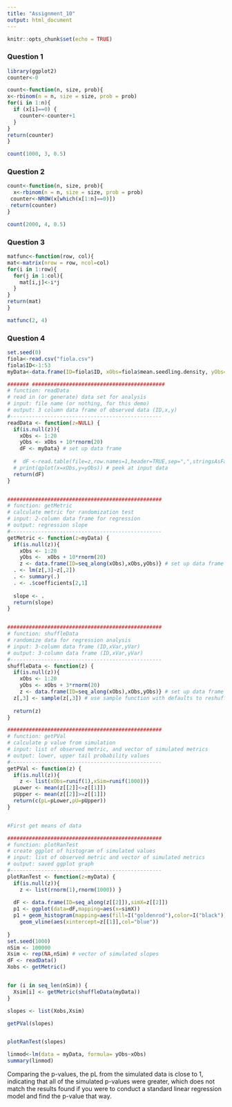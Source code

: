 ```yaml
---
title: "Assignment_10"
output: html_document
---
```


```r
knitr::opts_chunk$set(echo = TRUE)
```

### Question 1 
```r
library(ggplot2)
counter<-0

count<-function(n, size, prob){
x<-rbinom(n = n, size = size, prob = prob)
for(i in 1:n){
  if (x[i]==0) {
    counter<-counter+1
  }
}
return(counter)
}

count(1000, 3, 0.5)


```

### Question 2

```r
count<-function(n, size, prob){
  x<-rbinom(n = n, size = size, prob = prob)
 counter<-NROW(x[which(x[1:n]==0)])
 return(counter)
}

count(2000, 4, 0.5)

```

### Question 3
```r
matfunc<-function(row, col){
mat<-matrix(nrow = row, ncol=col)
for(i in 1:row){
  for(j in 1:col){
    mat[i,j]<-i*j
  }
}
return(mat)
}

matfunc(2, 4)
```


### Question 4
```r
set.seed(0)
fiola<-read.csv("fiola.csv")
fiola$ID<-1:53
myData<-data.frame(ID=fiola$ID, xObs=fiola$mean.seedling.density, yObs=fiola$mean.chipmunk.detections)

####### ###########################################
# function: readData
# read in (or generate) data set for analysis
# input: file name (or nothing, for this demo)
# output: 3 column data frame of observed data (ID,x,y)
#------------------------------------------------- 
readData <- function(z=NULL) {
  if(is.null(z)){
    xObs <- 1:20
    yObs <- xObs + 10*rnorm(20)
    dF <- myData} # set up data frame      
  
  #  dF <-read.table(file=z,row.names=1,header=TRUE,sep=",",stringsAsFactors=FALSE)
  # print(qplot(x=xObs,y=yObs)) # peek at input data
  return(dF)
}


##################################################
# function: getMetric
# calculate metric for randomization test
# input: 2-column data frame for regression
# output: regression slope
#------------------------------------------------- 
getMetric <- function(z=myData) {
  if(is.null(z)){
    xObs <- 1:20
    yObs <-  xObs + 10*rnorm(20)
    z <- data.frame(ID=seq_along(xObs),xObs,yObs)} # set up data frame                 
  . <- lm(z[,3]~z[,2])
  . <- summary(.)
  . <- .$coefficients[2,1]
  
  slope <- .
  return(slope)
}


##################################################
# function: shuffleData
# randomize data for regression analysis
# input: 3-column data frame (ID,xVar,yVar)
# output: 3-column data frame (ID,xVar,yVar)
#------------------------------------------------- 
shuffleData <- function(z) {
  if(is.null(z)){
    xObs <- 1:20
    yObs <- xObs + 3*rnorm(20)
    z <- data.frame(ID=seq_along(xObs),xObs,yObs)} # set up data frame                 
  z[,3] <- sample(z[,3]) # use sample function with defaults to reshuffle column
  
  return(z)
}

##################################################
# function: getPVal
# calculate p value from simulation
# input: list of observed metric, and vector of simulated metrics
# output: lower, upper tail probability values
#------------------------------------------------- 
getPVal <- function(z) {
  if(is.null(z)){
    z <- list(xObs=runif(1),xSim=runif(1000))}
  pLower <- mean(z[[2]]<=z[[1]])
  pUpper <- mean(z[[2]]>=z[[1]])
  return(c(pL=pLower,pU=pUpper))
}


#First get means of data 

##################################################
# function: plotRanTest
# create ggplot of histogram of simulated values
# input: list of observed metric and vector of simulated metrics
# output: saved ggplot graph
#------------------------------------------------- 
plotRanTest <- function(z=myData) {
  if(is.null(z)){
    z <- list(rnorm(1),rnorm(1000)) }
  
  dF <- data.frame(ID=seq_along(z[[2]]),simX=z[[2]])
  p1 <- ggplot(data=dF,mapping=aes(x=simX))
  p1 + geom_histogram(mapping=aes(fill=I("goldenrod"),color=I("black"))) +
    geom_vline(aes(xintercept=z[[1]],col="blue")) 
  
}
set.seed(1000)
nSim <- 100000
Xsim <- rep(NA,nSim) # vector of simulated slopes
dF <- readData()
Xobs <- getMetric()


for (i in seq_len(nSim)) {
  Xsim[i] <- getMetric(shuffleData(myData))
}

slopes <- list(Xobs,Xsim)

getPVal(slopes)


plotRanTest(slopes)

linmod<-lm(data = myData, formula= yObs~xObs)
summary(linmod)

```

Comparing the p-values, the pL from the simulated data is close to 1, indicating that all of the simulated p-values were greater, which does not match the results found if you were to conduct a standard linear regression model and find the p-value that way. 

